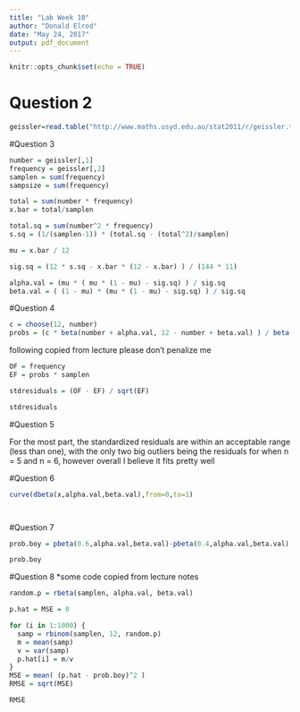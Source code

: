 ---
title: "Lab Week 10"
author: "Donald Elrod"
date: "May 24, 2017"
output: pdf_document
---

```{r setup, include=FALSE}
knitr::opts_chunk$set(echo = TRUE)
```

# Question 2
```{r}
geissler=read.table("http://www.maths.usyd.edu.au/stat2011/r/geissler.txt", quote="\'",sep=",",header=T)
```

#Question 3
```{r}
number = geissler[,1]
frequency = geissler[,2]
samplen = sum(frequency)
sampsize = sum(frequency)

total = sum(number * frequency)
x.bar = total/samplen

total.sq = sum(number^2 * frequency)
s.sq = (1/(samplen-1)) * (total.sq - (total^2)/samplen)

mu = x.bar / 12

sig.sq = (12 * s.sq - x.bar * (12 - x.bar) ) / (144 * 11)

alpha.val = (mu * ( mu * (1 - mu) - sig.sq) ) / sig.sq
beta.val = ( (1 - mu) * (mu * (1 - mu) - sig.sq) ) / sig.sq

```

#Question 4
```{r}
c = choose(12, number)
probs = (c * beta(number + alpha.val, 12 - number + beta.val) ) / beta(alpha.val, beta.val)
```

following copied from lecture please don't penalize me

```{r}
OF = frequency
EF = probs * samplen

stdresiduals = (OF - EF) / sqrt(EF)

stdresiduals

```


#Question 5

For the most part, the standardized residuals are within an acceptable range (less than one), with the only two big outliers being the residuals for when n = 5 and n = 6, however overall I believe it fits pretty well

#Question 6
```{r}

curve(dbeta(x,alpha.val,beta.val),from=0,to=1)




```


#Question 7
```{r}

prob.boy = pbeta(0.6,alpha.val,beta.val)-pbeta(0.4,alpha.val,beta.val)

prob.boy

```


#Question 8
*some code copied from lecture notes
```{r}

random.p = rbeta(samplen, alpha.val, beta.val)

p.hat = MSE = 0

for (i in 1:1000) {
  samp = rbinom(samplen, 12, random.p)
  m = mean(samp)
  v = var(samp)
  p.hat[i] = m/v
}
MSE = mean( (p.hat - prob.boy)^2 )
RMSE = sqrt(MSE)

RMSE

```
